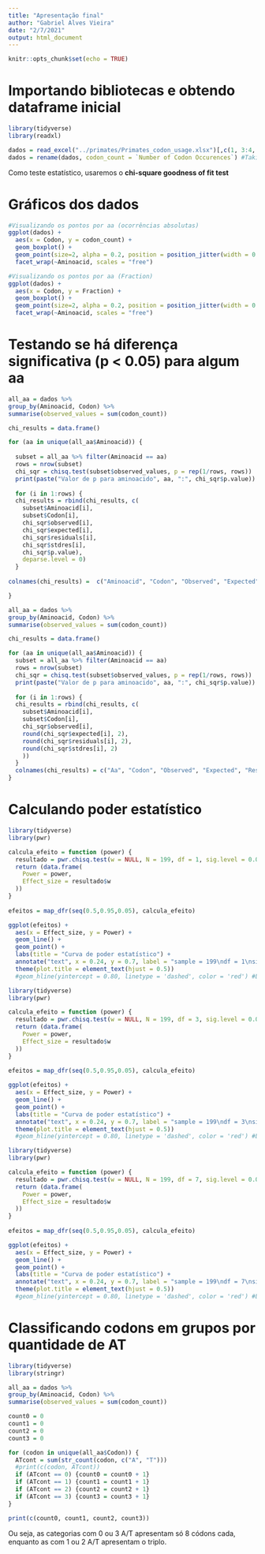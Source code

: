 ```yaml
---
title: "Apresentação final"
author: "Gabriel Alves Vieira"
date: "2/7/2021"
output: html_document
---
```


```r
knitr::opts_chunk$set(echo = TRUE)
```

# Importando bibliotecas e obtendo dataframe inicial



```r
library(tidyverse)
library(readxl)
```

```r
dados = read_excel("../primates/Primates_codon_usage.xlsx")[,c(1, 3:4, 6:8)]
dados = rename(dados, codon_count = `Number of Codon Occurences`) #Taking only the columns we're interested in
```


Como teste estatístico, usaremos o **chi-square goodness of fit test**


# Gráficos dos dados

```r
#Visualizando os pontos por aa (ocorrências absolutas)
ggplot(dados) +
  aes(x = Codon, y = codon_count) + 
  geom_boxplot() +
  geom_point(size=2, alpha = 0.2, position = position_jitter(width = 0.2)) +
  facet_wrap(~Aminoacid, scales = "free")

```



```r
#Visualizando os pontos por aa (Fraction)
ggplot(dados) +
  aes(x = Codon, y = Fraction) + 
  geom_boxplot() +
  geom_point(size=2, alpha = 0.2, position = position_jitter(width = 0.2)) +
  facet_wrap(~Aminoacid, scales = "free")
```



# Testando se há diferença significativa (p < 0.05) para algum aa


```r
all_aa = dados %>%
group_by(Aminoacid, Codon) %>%
summarise(observed_values = sum(codon_count))

chi_results = data.frame()

for (aa in unique(all_aa$Aminoacid)) {
  
  subset = all_aa %>% filter(Aminoacid == aa)
  rows = nrow(subset)
  chi_sqr = chisq.test(subset$observed_values, p = rep(1/rows, rows))
  print(paste("Valor de p para aminoacido", aa, ":", chi_sqr$p.value))
  
  for (i in 1:rows) {
  chi_results = rbind(chi_results, c(
    subset$Aminoacid[i],
    subset$Codon[i],
    chi_sqr$observed[i],
    chi_sqr$expected[i],
    chi_sqr$residuals[i],
    chi_sqr$stdres[i],
    chi_sqr$p.value),
    deparse.level = 0)
  }
  
colnames(chi_results) =  c("Aminoacid", "Codon", "Observed", "Expected", "Residuals", "Stdres", "p-value" )

}
```

```r
all_aa = dados %>%
group_by(Aminoacid, Codon) %>%
summarise(observed_values = sum(codon_count))

chi_results = data.frame()

for (aa in unique(all_aa$Aminoacid)) {
  subset = all_aa %>% filter(Aminoacid == aa)
  rows = nrow(subset)
  chi_sqr = chisq.test(subset$observed_values, p = rep(1/rows, rows))
  print(paste("Valor de p para aminoacido", aa, ":", chi_sqr$p.value))
  
  for (i in 1:rows) {
  chi_results = rbind(chi_results, c(
    subset$Aminoacid[i], 
    subset$Codon[i], 
    chi_sqr$observed[i],
    round(chi_sqr$expected[i], 2),
    round(chi_sqr$residuals[i], 2),
    round(chi_sqr$stdres[i], 2)
    ))
  }
  colnames(chi_results) = c("Aa", "Codon", "Observed", "Expected", "Residuals", "stdres")
}
```

# Calculando poder estatístico

```r
library(tidyverse)
library(pwr)

calcula_efeito = function (power) {
  resultado = pwr.chisq.test(w = NULL, N = 199, df = 1, sig.level = 0.05, power = power)
  return (data.frame(
    Power = power,
    Effect_size = resultado$w
  ))
}
  
efeitos = map_dfr(seq(0.5,0.95,0.05), calcula_efeito)

ggplot(efeitos) +
  aes(x = Effect_size, y = Power) +
  geom_line() +
  geom_point() +
  labs(title = "Curva de poder estatístico") +
  annotate("text", x = 0.24, y = 0.7, label = "sample = 199\ndf = 1\nsig.level = 0.05", size = 5) + #Annotate adiciona algum (qqr) texto no gráfico
  theme(plot.title = element_text(hjust = 0.5))
  #geom_hline(yintercept = 0.80, linetype = 'dashed', color = 'red') #Linha horizontal passando por onde o poder = 80%
```
```r
library(tidyverse)
library(pwr)

calcula_efeito = function (power) {
  resultado = pwr.chisq.test(w = NULL, N = 199, df = 3, sig.level = 0.05, power = power)
  return (data.frame(
    Power = power,
    Effect_size = resultado$w
  ))
}
  
efeitos = map_dfr(seq(0.5,0.95,0.05), calcula_efeito)

ggplot(efeitos) +
  aes(x = Effect_size, y = Power) +
  geom_line() +
  geom_point() +
  labs(title = "Curva de poder estatístico") +
  annotate("text", x = 0.24, y = 0.7, label = "sample = 199\ndf = 3\nsig.level = 0.05", size = 4) + #Annotate adiciona algum (qqr) texto no gráfico
  theme(plot.title = element_text(hjust = 0.5))
  #geom_hline(yintercept = 0.80, linetype = 'dashed', color = 'red') #Linha horizontal passando por onde o poder = 80%
```
```r
library(tidyverse)
library(pwr)

calcula_efeito = function (power) {
  resultado = pwr.chisq.test(w = NULL, N = 199, df = 7, sig.level = 0.05, power = power)
  return (data.frame(
    Power = power,
    Effect_size = resultado$w
  ))
}
  
efeitos = map_dfr(seq(0.5,0.95,0.05), calcula_efeito)

ggplot(efeitos) +
  aes(x = Effect_size, y = Power) +
  geom_line() +
  geom_point() +
  labs(title = "Curva de poder estatístico") +
  annotate("text", x = 0.24, y = 0.7, label = "sample = 199\ndf = 7\nsig.level = 0.05", size = 4) + #Annotate adiciona algum (qqr) texto no gráfico
  theme(plot.title = element_text(hjust = 0.5))
  #geom_hline(yintercept = 0.80, linetype = 'dashed', color = 'red') #Linha horizontal passando por onde o poder = 80%
```


# Classificando codons em grupos por quantidade de AT

```r
library(tidyverse)
library(stringr)

all_aa = dados %>%
group_by(Aminoacid, Codon) %>%
summarise(observed_values = sum(codon_count))

count0 = 0
count1 = 0
count2 = 0
count3 = 0

for (codon in unique(all_aa$Codon)) {
  ATcont = sum(str_count(codon, c("A", "T")))
  #print(c(codon, ATcont))
  if (ATcont == 0) {count0 = count0 + 1}
  if (ATcont == 1) {count1 = count1 + 1}
  if (ATcont == 2) {count2 = count2 + 1}
  if (ATcont == 3) {count3 = count3 + 1}
}

print(c(count0, count1, count2, count3))
```

Ou seja, as categorias com 0 ou 3 A/T apresentam só 8 códons cada, enquanto as com 1 ou 2 A/T apresentam o triplo.